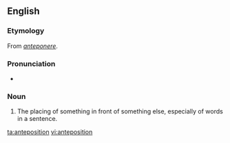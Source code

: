 ==English==

===Etymology===
From {{etyl|la}} ''[[anteponere]]''.

===Pronunciation===
* {{IPA|/æntɪpəˈzɪʃən/}}

===Noun===
{{en-noun}}

# {{rare}} The placing of something in front of something else, especially of words in a sentence.

[[ta:anteposition]]
[[vi:anteposition]]